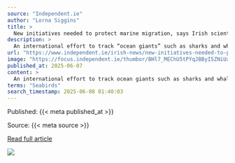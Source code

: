 ```yaml
---
source: "Independent.ie"
author: "Lorna Siggins"
title: >
  New initiatives needed to protect marine migration, says Irish scientist involved in global study
description: >
  An international effort to track “ocean giants” such as sharks and whales and seabirds such as puffins migrating from the Irish coast may help to pinpoint the most useful areas for protecting them across the globe.
url: "https://www.independent.ie/irish-news/new-initiatives-needed-to-protect-marine-migration-says-irish-scientist-involved-in-global-study/a491748309.html"
image: "https://focus.independent.ie/thumbor/BHl7_MEChU5tPYqJBByI5ZNiUak=/629x460/smart/prod-mh-ireland/216ff0a1-8a40-4cd3-be72-9a27cbbc1f89/93d8f7fb-c941-4198-bf62-f88e5876598b/pv%20060625%20puffin%208.jpg"
published_at: 2025-06-07
content: >
  An international effort to track ocean giants such as sharks and whales and seabirds such as puffins migrating from the Irish coast may help to pinpoint the most useful areas for protecting them acro… [+3133 chars]
terms: "Seabirds"
search_timestamp: 2025-06-08 01:40:03
---
```



Published: {{< meta published_at >}}


Source: {{< meta source >}}


[Read full article]({{< meta url >}}){target='_blank'}



![](`r rmarkdown::metadata$image[1]`)

